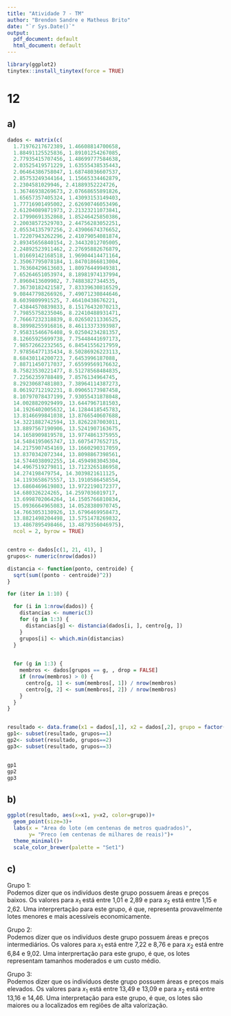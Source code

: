 ```yaml
---
title: "Atividade 7 - TM"
author: "Brendon Sandre e Matheus Brito"
date: "`r Sys.Date()`"
output:
  pdf_document: default
  html_document: default
---
```


```r
library(ggplot2)
tinytex::install_tinytex(force = TRUE)
```

# 12
## a)


```r
dados <- matrix(c(
  1.71976217672389, 1.46608814700658,
  1.88491125525836, 1.89101254267085,
  2.77935415707456, 1.48699777584638,
  2.03525419571229, 1.63555438535443,
  2.06464386758047, 1.68748036607537,
  2.85753249344164, 1.15665334462879,
  2.2304581029946, 2.41889352224726,
  1.36746938269673, 2.07668655891826,
  1.65657357405324, 1.43093153149403,
  1.77716901495002, 2.62690746053496,
  2.61204089871973, 2.21323211073841,
  2.17990691352868, 1.85246425850386,
  2.20038572529703, 2.44756283052251,
  2.05534135797256, 2.43906674376652,
  1.72207943262296, 2.41079054081874,
  2.89345656840154, 2.34432012705005,
  2.24892523911462, 2.27695882676879,
  1.01669142168518, 1.96904414471164,
  2.35067795078184, 1.84701866813004,
  1.76360429613603, 1.80976449949381,
  7.65264651053974, 8.18981974137994,
  7.8960413609902, 7.74883827344535,
  7.36730182421587, 7.83339630816529,
  9.08447798266926, 7.49071230844646,
  8.6039809991525, 7.46410438676221,
  7.43844570839833, 8.15176432070213,
  7.79855758235046, 8.22410488931471,
  7.76667232318839, 8.02650211336525,
  8.38998255916816, 8.46113373393987,
  7.95831546676408, 9.02504234281357,
  8.12665925699738, 7.75448441697173,
  7.98572662232565, 6.84541556217959,
  7.97856477135434, 8.50286926223113,
  8.68430114200723, 7.6453996187088,
  7.88711450717037, 7.65599569176632,
  8.75823530221477, 8.51278568484835,
  7.22562359788489, 7.8576134964745,
  8.29230687481803, 7.38964114387273,
  8.06192712192231, 8.09065173987458,
  8.10797078437199, 7.93055431878048,
  14.0028820929499, 13.6447967181503,
  14.1926402005632, 14.1284418545783,
  13.8146699841038, 13.8766540607688,
  14.3221882742594, 13.8262287003011,
  13.8897567190906, 13.5241907163675,
  14.1658909819578, 13.9774861375955,
  14.5484195065747, 13.6075477652715,
  14.2175907454169, 13.1660290317059,
  13.8370342072344, 13.8098867398561,
  14.5744038092255, 14.4594983045304,
  14.4967519279811, 13.7123265186958,
  14.274198479754, 14.3039821611125,
  14.1193658675557, 13.1910586458554,
  13.6860469619803, 13.9722190172377,
  14.680326224265, 14.2597036019717,
  13.6998702064264, 14.1505766810834,
  15.0936664965083, 14.0528380970745,
  14.7663053130926, 13.6796469958473,
  13.8821498204498, 13.5751478269832,
  13.4867895498466, 13.4879356046975),
  ncol = 2, byrow = TRUE)


centro <- dados[c(1, 21, 41), ]
grupos<- numeric(nrow(dados))

distancia <- function(ponto, centroide) {
  sqrt(sum((ponto - centroide)^2))
}

for (iter in 1:10) {

  for (i in 1:nrow(dados)) {
    distancias <- numeric(3)
    for (g in 1:3) {
      distancias[g] <- distancia(dados[i, ], centro[g, ])
    }
    grupos[i] <- which.min(distancias)
  }
  

  for (g in 1:3) {
    membros <- dados[grupos == g, , drop = FALSE]
    if (nrow(membros) > 0) {
      centro[g, 1] <- sum(membros[, 1]) / nrow(membros)
      centro[g, 2] <- sum(membros[, 2]) / nrow(membros)
    }
  }
}


resultado <- data.frame(x1 = dados[,1], x2 = dados[,2], grupo = factor(grupos))
gp1<- subset(resultado, grupos==1)
gp2<- subset(resultado, grupos==2)
gp3<- subset(resultado, grupos==3)


gp1
gp2
gp3

```

## b)
```r
ggplot(resultado, aes(x=x1, y=x2, color=grupo))+
  geom_point(size=3)+
  labs(x = "Area do lote (em centenas de metros quadrados)",
       y= "Preco (em centenas de milhares de reais)")+
  theme_minimal()+
  scale_color_brewer(palette = "Set1")
```
## c)

Grupo 1: <br>
Podemos dizer que os indivíduos deste grupo possuem áreas e preços baixos. Os 
valores para $x_1$ está entre 1,01 e 2,89 e
para $x_2$ está entre 1,15 e 2,62. Uma interprertação para este grupo, é que, representa provavelmente lotes menores e mais acessíveis economicamente.

Grupo 2: <br>
Podemos dizer que os indivíduos deste grupo possuem áreas e preços intermediários. Os valores para $x_1$ está entre 7,22 e 8,76 e para $x_2$ está entre 6,84 e 9,02. Uma interprertação para este grupo, é que, os lotes representam tamanhos moderados e um custo médio.

Grupo 3: <br>
Podemos dizer que os indivíduos deste grupo possuem áreas e preços mais elevados. Os valores para $x_1$ está entre 13,49 e 13,09 e para $x_2$ está entre 13,16 e 14,46. Uma interpretação para este grupo, é que, os lotes são maiores ou a localizados em regiões de alta valorização.

